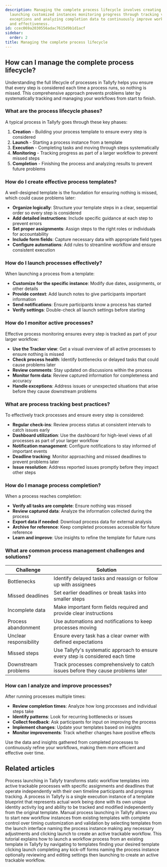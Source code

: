 ```yaml
---
description: Managing the complete process lifecycle involves creating detailed templates
  launching customized instances monitoring progress through tracking views handling
  exceptions and analyzing completion data to continuously improve workflow efficiency
  and effectiveness.
id: ccec069a2030556adac7615d9b1d1acf
sidebar:
  order: 2
title: Managing the complete process lifecycle
---
```


## How can I manage the complete process lifecycle?

Understanding the full lifecycle of processes in Tallyfy helps you ensure that every step is considered each time a process runs, so nothing is missed. This comprehensive approach prevents problems later by systematically tracking and managing your workflows from start to finish.

### What are the process lifecycle phases?

A typical process in Tallyfy goes through these key phases:

1. **Creation** - Building your process template to ensure every step is considered
2. **Launch** - Starting a process instance from a template
3. **Execution** - Completing tasks and moving through steps systematically
4. **Monitoring** - Tracking progress as part of a larger workflow to prevent missed steps
5. **Completion** - Finishing the process and analyzing results to prevent future problems

### How do I create effective process templates?

A well-designed template is the foundation for ensuring nothing is missed, which could cause problems later:

- **Organize logically**: Structure your template steps in a clear, sequential order so every step is considered
- **Add detailed instructions**: Include specific guidance at each step to prevent errors
- **Set proper assignments**: Assign steps to the right roles or individuals for accountability
- **Include form fields**: Capture necessary data with appropriate field types
- **Configure automations**: Add rules to streamline workflow and ensure consistent execution

### How do I launch processes effectively?

When launching a process from a template:

- **Customize for the specific instance**: Modify due dates, assignments, or other details
- **Provide context**: Add launch notes to give participants important information
- **Send notifications**: Ensure participants know a process has started
- **Verify settings**: Double-check all launch settings before starting

### How do I monitor active processes?

Effective process monitoring ensures every step is tracked as part of your larger workflow:

- **Use the Tracker view**: Get a visual overview of all active processes to ensure nothing is missed
- **Check process health**: Identify bottlenecks or delayed tasks that could cause problems later
- **Review comments**: Stay updated on discussions within the process
- **Monitor form data**: Review captured information for completeness and accuracy
- **Handle exceptions**: Address issues or unexpected situations that arise before they cause downstream problems

### What are process tracking best practices?

To effectively track processes and ensure every step is considered:

- **Regular check-ins**: Review process status at consistent intervals to catch issues early
- **Dashboard utilization**: Use the dashboard for high-level views of all processes as part of your larger workflow
- **Notification management**: Configure notifications to stay informed of important events
- **Deadline tracking**: Monitor approaching and missed deadlines to prevent problems later
- **Issue resolution**: Address reported issues promptly before they impact other steps

### How do I manage process completion?

When a process reaches completion:

- **Verify all tasks are complete**: Ensure nothing was missed
- **Review captured data**: Analyze the information collected during the process
- **Export data if needed**: Download process data for external analysis
- **Archive for reference**: Keep completed processes accessible for future reference
- **Learn and improve**: Use insights to refine the template for future runs

### What are common process management challenges and solutions?

| Challenge | Solution |
|-----------|----------|
| Bottlenecks | Identify delayed tasks and reassign or follow up with assignees |
| Missed deadlines | Set earlier deadlines or break tasks into smaller steps |
| Incomplete data | Make important form fields required and provide clear instructions |
| Process abandonment | Use automations and notifications to keep processes moving |
| Unclear responsibility | Ensure every task has a clear owner with defined expectations |
| Missed steps | Use Tallyfy's systematic approach to ensure every step is considered each time |
| Downstream problems | Track processes comprehensively to catch issues before they cause problems later |

### How can I analyze and improve processes?

After running processes multiple times:

- **Review completion times**: Analyze how long processes and individual steps take
- **Identify patterns**: Look for recurring bottlenecks or issues
- **Collect feedback**: Ask participants for input on improving the process
- **Implement changes**: Update your templates based on insights
- **Monitor improvements**: Track whether changes have positive effects

Use the data and insights gathered from completed processes to continuously refine your workflows, making them more efficient and effective over time.


## Related articles
<CardGrid>
<LinkTitleCard header="<b>Pro > Launching</b>" href="/products/pro/launching/" > Process launching in Tallyfy transforms static workflow templates into active trackable processes with specific assignments and deadlines that operate independently with their own timeline participants and progress tracking. </LinkTitleCard>
<LinkTitleCard header="<b>Tracking And Tasks > More about processes</b>" href="/products/pro/tracking-and-tasks/processes/" > A process in Tallyfy is a single execution instance of a template blueprint that represents actual work being done with its own unique identity activity log and ability to be tracked and modified independently from the original template. </LinkTitleCard>
<LinkTitleCard header="<b>Launching > Launch manually</b>" href="/products/pro/launching/how-can-i-launch-a-process-in-tallyfy/" > Manual process launching in Tallyfy allows you to start new workflow instances from existing templates with complete control over timing customization and validation by selecting templates from the launch interface naming the process instance making any necessary adjustments and clicking launch to create an active trackable workflow. </LinkTitleCard>
<LinkTitleCard header="<b>Tutorials > Launch a process</b>" href="/products/pro/tutorials/your-first-process/" > This tutorial explains how to launch a workflow process from an existing template in Tallyfy by navigating to templates finding your desired template clicking launch completing any kick-off forms naming the process instance optionally reviewing and editing settings then launching to create an active trackable workflow. </LinkTitleCard>
</CardGrid>